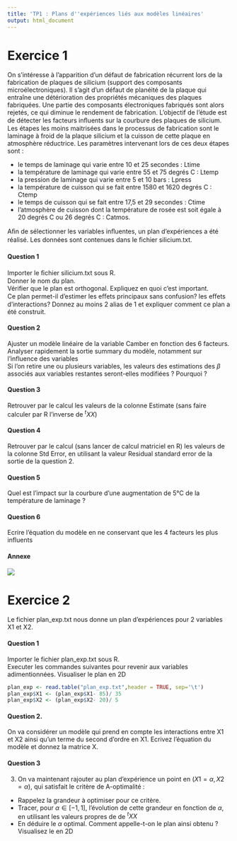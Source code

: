 ```yaml
---
title: 'TP1 : Plans d''expériences liés aux modèles linéaires'
output: html_document
---
```

# Exercice 1

On s’intéresse à l’apparition d’un défaut de fabrication récurrent lors de la fabrication de plaques de silicium (support des composants microélectroniques). Il s’agit d’un défaut de planéité de la plaque qui entraîne une détérioration des propriétés mécaniques des plaques fabriquées. Une partie des composants électroniques fabriqués sont alors rejetés, ce qui diminue le rendement de fabrication. L’objectif de l’étude est de détecter les facteurs inﬂuents sur la courbure des plaques de silicium. Les étapes les moins maitrisées dans le processus de fabrication sont le laminage à froid de la plaque silicium et la cuisson de cette plaque en atmosphère réductrice. Les paramètres intervenant lors de ces deux étapes sont :

- le temps de laminage qui varie entre 10 et 25 secondes : Ltime  
- la température de laminage qui varie entre 55 et 75 degrés C : Ltemp
- la pression de laminage qui varie entre 5 et 10 bars : Lpress 
- la température de cuisson qui se fait entre 1580 et 1620 degrés C : Ctemp 
- le temps de cuisson qui se fait entre 17,5 et 29 secondes : Ctime 
- l’atmosphère de cuisson dont la température de rosée est soit égale à 20 degrés C ou 26 degrés C : Catmos.
  
Aﬁn de sélectionner les variables inﬂuentes, un plan d’expériences a été réalisé. Les données sont contenues dans le ﬁchier silicium.txt.

#### Question 1

Importer le ﬁchier silicium.txt sous R.  
Donner le nom du plan.  
Vérifier que le plan est orthogonal. Expliquez en quoi c'est important.  
Ce plan permet-il d’estimer les eﬀets principaux sans confusion? les eﬀets d’interactions? Donnez au moins 2 alias de 1 et expliquer comment ce plan a été construit.  

#### Question 2

Ajuster un modèle linéaire de la variable Camber en fonction des 6 facteurs.  
Analyser rapidement la sortie summary du modèle, notamment sur l’influence des variables  
Si l'on retire une ou plusieurs variables, les valeurs des estimations des $\beta$ associés aux variables restantes seront-elles modifiées ? Pourquoi ?  

#### Question 3 

Retrouver par le calcul les valeurs de la colonne Estimate (sans faire calculer par R l’inverse de $^{t}XX$)  
  
#### Question 4

Retrouver par le calcul (sans lancer de calcul matriciel en R) les valeurs de la colonne Std Error, en utilisant la valeur Residual standard error de la sortie de la question 2.  
  

#### Question 5

Quel est l’impact sur la courbure d’une augmentation de 5°C de la température de laminage ?   

#### Question 6

Ecrire l’équation du modèle en ne conservant que les 4 facteurs les plus influents

#### Annexe

<img src="annexe.png"/>

# Exercice 2

Le fichier plan_exp.txt nous donne un plan d'expériences pour 2 variables X1 et X2.

#### Question 1

Importer le fichier plan_exp.txt sous R.  
Executer les commandes suivantes pour revenir aux variables adimentionnées.
Visualiser le plan en 2D

```r
plan_exp <- read.table("plan_exp.txt",header = TRUE, sep='\t')
plan_exp$X1 <- (plan_exp$X1- 85)/ 35  
plan_exp$X2 <- (plan_exp$X2- 20)/ 5

```

#### Question 2.

On va considérer un modèle qui prend en compte les interactions entre X1 et X2 ainsi qu’un terme du second d’ordre en X1. Ecrivez l’équation du modèle et donnez la matrice X.

#### Question 3

3.	On va maintenant rajouter au plan d’expérience un point en $(X1 = \alpha, X2 = \alpha)$, qui satisfait le critère de A-optimalité : 

-	Rappelez la grandeur à optimiser pour ce critère.
-	Tracer, pour $\alpha \in [-1,1]$, l’évolution de cette grandeur en fonction de $\alpha$, en utilisant les valeurs propres de de $^{t}{X}X$
-	En déduire le $\alpha$ optimal. Comment appelle-t-on le plan ainsi obtenu ? Visualisez le en 2D